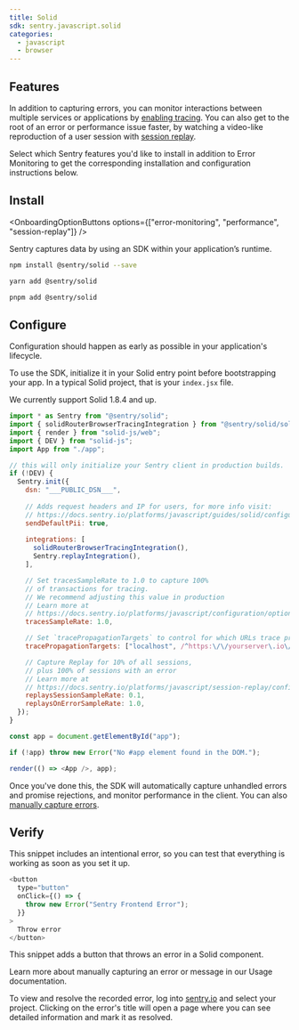 ```yaml
---
title: Solid
sdk: sentry.javascript.solid
categories:
  - javascript
  - browser
---
```


<PlatformContent includePath="getting-started-prerequisites" />

## Features

In addition to capturing errors, you can monitor interactions between multiple services or applications by [enabling tracing](/concepts/key-terms/tracing/). You can also get to the root of an error or performance issue faster, by watching a video-like reproduction of a user session with [session replay](/product/explore/session-replay/web/getting-started/).

Select which Sentry features you'd like to install in addition to Error Monitoring to get the corresponding installation and configuration instructions below.

## Install

<OnboardingOptionButtons options={["error-monitoring", "performance", "session-replay"]} />

Sentry captures data by using an SDK within your application’s runtime.

```bash {tabTitle:npm}
npm install @sentry/solid --save
```

```bash {tabTitle:yarn}
yarn add @sentry/solid
```

```bash {tabTitle:pnpm}
pnpm add @sentry/solid
```

## Configure

Configuration should happen as early as possible in your application's lifecycle.

To use the SDK, initialize it in your Solid entry point before bootstrapping your app. In a typical Solid project, that is your `index.jsx` file.

<Alert>
  We currently support Solid 1.8.4 and up.
</Alert>


```javascript {filename: index.jsx} {"onboardingOptions": {"performance": "2, 17, 20-26", "session-replay": "18, 30-36"}}
import * as Sentry from "@sentry/solid";
import { solidRouterBrowserTracingIntegration } from "@sentry/solid/solidrouter";
import { render } from "solid-js/web";
import { DEV } from "solid-js";
import App from "./app";

// this will only initialize your Sentry client in production builds.
if (!DEV) {
  Sentry.init({
    dsn: "___PUBLIC_DSN___",
    
    // Adds request headers and IP for users, for more info visit:
    // https://docs.sentry.io/platforms/javascript/guides/solid/configuration/options/#sendDefaultPii
    sendDefaultPii: true,
    
    integrations: [
      solidRouterBrowserTracingIntegration(),
      Sentry.replayIntegration(),
    ],

    // Set tracesSampleRate to 1.0 to capture 100%
    // of transactions for tracing.
    // We recommend adjusting this value in production
    // Learn more at
    // https://docs.sentry.io/platforms/javascript/configuration/options/#traces-sample-rate
    tracesSampleRate: 1.0,

    // Set `tracePropagationTargets` to control for which URLs trace propagation should be enabled
    tracePropagationTargets: ["localhost", /^https:\/\/yourserver\.io\/api/],

    // Capture Replay for 10% of all sessions,
    // plus 100% of sessions with an error
    // Learn more at
    // https://docs.sentry.io/platforms/javascript/session-replay/configuration/#general-integration-configuration
    replaysSessionSampleRate: 0.1,
    replaysOnErrorSampleRate: 1.0,
  });
}

const app = document.getElementById("app");

if (!app) throw new Error("No #app element found in the DOM.");

render(() => <App />, app);
```

Once you've done this, the SDK will automatically capture unhandled errors and promise rejections, and monitor performance in the client. You can also [manually capture errors](/platforms/javascript/guides/solid/usage).

<PlatformContent includePath="getting-started-sourcemaps" />

## Verify

This snippet includes an intentional error, so you can test that everything is working as soon as you set it up.

```javascript
<button
  type="button"
  onClick={() => {
    throw new Error("Sentry Frontend Error");
  }}
>
  Throw error
</button>
```

This snippet adds a button that throws an error in a Solid component.

<Alert>

Learn more about manually capturing an error or message in our <PlatformLink to="/usage/">Usage documentation</PlatformLink>.

</Alert>

To view and resolve the recorded error, log into [sentry.io](https://sentry.io) and select your project. Clicking on the error's title will open a page where you can see detailed information and mark it as resolved.

